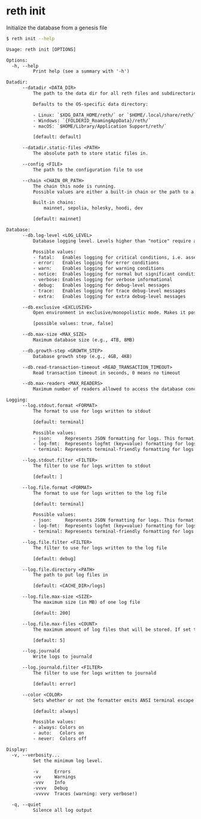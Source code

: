 # reth init

Initialize the database from a genesis file

```bash
$ reth init --help
```

```txt
Usage: reth init [OPTIONS]

Options:
  -h, --help
          Print help (see a summary with '-h')

Datadir:
      --datadir <DATA_DIR>
          The path to the data dir for all reth files and subdirectories.

          Defaults to the OS-specific data directory:

          - Linux: `$XDG_DATA_HOME/reth/` or `$HOME/.local/share/reth/`
          - Windows: `{FOLDERID_RoamingAppData}/reth/`
          - macOS: `$HOME/Library/Application Support/reth/`

          [default: default]

      --datadir.static-files <PATH>
          The absolute path to store static files in.

      --config <FILE>
          The path to the configuration file to use

      --chain <CHAIN_OR_PATH>
          The chain this node is running.
          Possible values are either a built-in chain or the path to a chain specification file.

          Built-in chains:
              mainnet, sepolia, holesky, hoodi, dev

          [default: mainnet]

Database:
      --db.log-level <LOG_LEVEL>
          Database logging level. Levels higher than "notice" require a debug build

          Possible values:
          - fatal:   Enables logging for critical conditions, i.e. assertion failures
          - error:   Enables logging for error conditions
          - warn:    Enables logging for warning conditions
          - notice:  Enables logging for normal but significant condition
          - verbose: Enables logging for verbose informational
          - debug:   Enables logging for debug-level messages
          - trace:   Enables logging for trace debug-level messages
          - extra:   Enables logging for extra debug-level messages

      --db.exclusive <EXCLUSIVE>
          Open environment in exclusive/monopolistic mode. Makes it possible to open a database on an NFS volume

          [possible values: true, false]

      --db.max-size <MAX_SIZE>
          Maximum database size (e.g., 4TB, 8MB)

      --db.growth-step <GROWTH_STEP>
          Database growth step (e.g., 4GB, 4KB)

      --db.read-transaction-timeout <READ_TRANSACTION_TIMEOUT>
          Read transaction timeout in seconds, 0 means no timeout

      --db.max-readers <MAX_READERS>
          Maximum number of readers allowed to access the database concurrently

Logging:
      --log.stdout.format <FORMAT>
          The format to use for logs written to stdout

          [default: terminal]

          Possible values:
          - json:     Represents JSON formatting for logs. This format outputs log records as JSON objects, making it suitable for structured logging
          - log-fmt:  Represents logfmt (key=value) formatting for logs. This format is concise and human-readable, typically used in command-line applications
          - terminal: Represents terminal-friendly formatting for logs

      --log.stdout.filter <FILTER>
          The filter to use for logs written to stdout

          [default: ]

      --log.file.format <FORMAT>
          The format to use for logs written to the log file

          [default: terminal]

          Possible values:
          - json:     Represents JSON formatting for logs. This format outputs log records as JSON objects, making it suitable for structured logging
          - log-fmt:  Represents logfmt (key=value) formatting for logs. This format is concise and human-readable, typically used in command-line applications
          - terminal: Represents terminal-friendly formatting for logs

      --log.file.filter <FILTER>
          The filter to use for logs written to the log file

          [default: debug]

      --log.file.directory <PATH>
          The path to put log files in

          [default: <CACHE_DIR>/logs]

      --log.file.max-size <SIZE>
          The maximum size (in MB) of one log file

          [default: 200]

      --log.file.max-files <COUNT>
          The maximum amount of log files that will be stored. If set to 0, background file logging is disabled

          [default: 5]

      --log.journald
          Write logs to journald

      --log.journald.filter <FILTER>
          The filter to use for logs written to journald

          [default: error]

      --color <COLOR>
          Sets whether or not the formatter emits ANSI terminal escape codes for colors and other text formatting

          [default: always]

          Possible values:
          - always: Colors on
          - auto:   Colors on
          - never:  Colors off

Display:
  -v, --verbosity...
          Set the minimum log level.

          -v      Errors
          -vv     Warnings
          -vvv    Info
          -vvvv   Debug
          -vvvvv  Traces (warning: very verbose!)

  -q, --quiet
          Silence all log output
```
